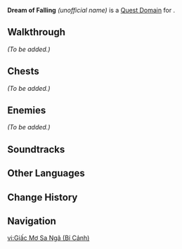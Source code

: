{{stub|Details about this domain need to be added}}
{{Domain Infobox
|title        = Dream of Falling
|image        = <!--Domain/Story/Preload.png-->
|type         = Quest
|description  = 
|quest        = Dream of Falling
|quest_type   = Story
|subarea      = Sumeru City
|area         = Avidya Forest
|region       = Sumeru
|subregion    = Dharma Forest
|poi          = Treasures Street
|requiredAR   = 
|recLevel     = 
|recElements  = 
|trial        = Nahida
}}
'''Dream of Falling''' ''(unofficial name)'' is a [[Quest Domain]] for {{Quest|Dream of Falling}}.

==Walkthrough==
''(To be added.)''
<!--Need to describe steps taken to get through the domain here-->

==Chests==
''(To be added.)''
<!--
* Common chest ×# (location details)
* Exquisite chest ×# (location details)
* Precious chest ×1 (after completing the domain)

==Completion Rewards==
{{Card|Mora|XXX}}
{{Card|Adventurer's Experience|XXX}}
{{Card|Mystic Enhancement Ore|XXX}}
{{Card|Other Item|XXX}}
-->

==Enemies==
''(To be added.)''
<!-- refer to https://genshin-impact.fandom.com/wiki/Template:Domain_Enemies -->
==Soundtracks==
{{Soundtracks by Category Table|type=domain}}
<!--
==Gallery==
<gallery>
</gallery>
-->
==Other Languages==
{{Other Languages|Dream of Falling}}

==Change History==
{{Change History|3.2}}

==Navigation==
{{Domain Navbox|temporary}}

[[vi:Giấc Mơ Sa Ngã (Bí Cảnh)]]